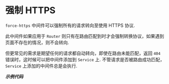 # 强制 HTTPS

`force-https` 中间件可以强制所有的请求转向至使用 HTTPS 协议.

此中间件如果应用于 `Router` 则只有在路由匹配到时才会强制转换协议，如果遇到页面不存在的情况，则不会转向.

但更常见的需求是期望任何的请求都自动转向，即使在路由未能匹配，返回 `404` 错误时，这时候可以把中间件添加到 `Service` 上. 不管请求是否被路由成功匹配， `Service` 上添加的中间件总是会执行.

_**示例代码**_ 


<Tabs>
  <Tab label="main.rs">
    <ForceHttpsCode/>
  </Tab>
  <Tab label="Cargo.toml">
    <ForceHttpsCargoCode/>
  </Tab>
</Tabs>